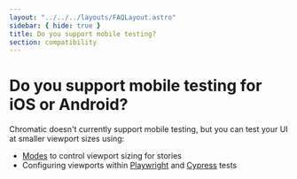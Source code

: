 ```yaml
---
layout: "../../../layouts/FAQLayout.astro"
sidebar: { hide: true }
title: Do you support mobile testing?
section: compatibility
---
```


# Do you support mobile testing for iOS or Android?

Chromatic doesn't currently support mobile testing, but you can test your UI at smaller viewport sizes using:

- [Modes](/docs/modes/viewports/) to control viewport sizing for stories
- Configuring viewports within [Playwright](/docs/viewports#playwright) and [Cypress](/docs/viewports#cypress) tests
